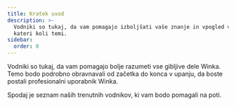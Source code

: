 ```yaml
---
title: Kratek uvod
description: >-
  Vodniki so tukaj, da vam pomagajo izboljšati vaše znanje in vpogled v Wink o
  kateri koli temi.
sidebar:
  order: 0
---
```


Vodniki so tukaj, da vam pomagajo bolje razumeti vse gibljive dele Winka.
Temo bodo podrobno obravnavali od začetka do konca v upanju, da boste postali profesionalni uporabnik Winka.

Spodaj je seznam naših trenutnih vodnikov, ki vam bodo pomagali na poti.

<LinkCard title="Odkrijte odlične ponudbe" description="The guide gives you some tips on how to search for things to sell on Wink." href="/guides/discover-great-deals/" />


<LinkCard title="Gumb REZERVIRAJ ZDAJ" description="This guide steps hotels through how to do the simplest integration with Wink with a 'Book Now' button." href="/guides/the-book-now-button/" />


<LinkCard title="Vpogled za telebane" description="This guides shows you how to use analytics effectively from the perspective of a supplier and an affiliate." href="/guides/insight-for-dummies/" />


<LinkCard title="Integracija s TripPayom" description="The guide gives you step-by-step instructions on how to do a full integration with TripPay as a travel company wishing to outsource the payment process." href="/guides/integrating-with-trip-pay/" />

